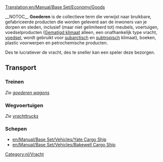 [[Translation:en/Manual/Base Set/Economy/Goods]]

{{nl/Vracht|name=Goederen
|image=Goods.png
|geproduceerd=[[en/Manual/Base Set/Economy/Factory|Fabriek]], [[en/Manual/Base Set/Economy/Oil Refinery|Olieraffinaderij]], [[en/Manual/Base Set/Economy/Sawmill|Zaagmolen]], [[en/Manual/Base Set/Economy/Printing Works|Drukkerij]]
|geaccepteerd=[[nl/Manual/Gemeente|Gemeente]]
}}__NOTOC__
'''Goederen''' is de collectieve term die verwijst naar bruikbare, gefabriceerde producten die worden geleverd aan de inwoners van je dorpen en steden, inclusief (maar niet gelimiteerd tot) meubels, voertuigen, voedselproducten ([[nl/Manual/Klimaat#Gematigd|Gematigd klimaat]] alleen, een onafhankelijk type vracht, [[nl/Manual/Base Set/Economy/Voedsel|voedsel]], wordt gebruikt voor [[nl/Manual/Klimaat#Subarctisch|subarctisch]] en [[nl/Manual/Klimaat#Subtropisch|subtropisch]] klimaat), boeken, plastic voorwerpen en petrochemische producten.

Des te lucratiever de vracht, des te sneller kan een speler deze bezorgen.

==Transport==
===Treinen===
''Zie [[en/Manual/Base Set/Vehicles/Goods Van|goederen wagons]]''

===Wegvoertuigen===
''Zie [[en/Manual/Base Set/Vehicles/Goods Trucks|vrachttrucks]]''

===Schepen===
*[[en/Manual/Base Set/Vehicles/Yate Cargo Ship]]
*[[en/Manual/Base Set/Vehicles/Bakewell Cargo Ship]]

[[Category:nl/Vracht]]
